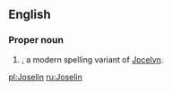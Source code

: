 ==English==

===Proper noun===
{{en-proper noun}}

# {{given name|female|from=Germanic languages}}, a modern spelling variant of [[Jocelyn]].

[[pl:Joselin]]
[[ru:Joselin]]